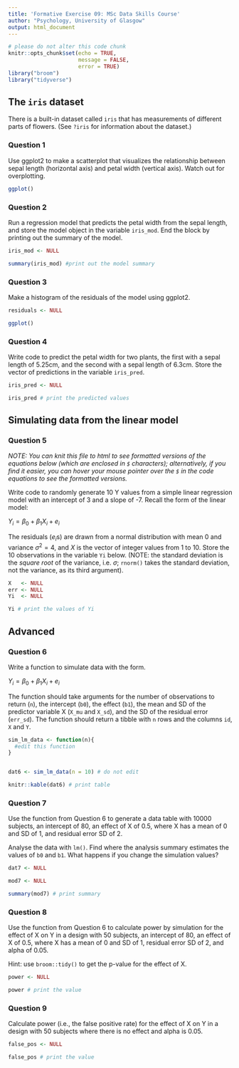 ```yaml
---
title: 'Formative Exercise 09: MSc Data Skills Course'
author: "Psychology, University of Glasgow"
output: html_document
---
```


```r
# please do not alter this code chunk
knitr::opts_chunk$set(echo = TRUE, 
                      message = FALSE,
                      error = TRUE)
library("broom")
library("tidyverse")
```

## The `iris` dataset

There is a built-in dataset called `iris` that has measurements of different parts of flowers. (See `?iris` for information about the dataset.)


### Question 1

Use ggplot2 to make a scatterplot that visualizes the relationship between sepal length (horizontal axis) and petal width (vertical axis). Watch out for overplotting.

```r
ggplot()
```


### Question 2

Run a regression model that predicts the petal width from the sepal length, and store the model object in the variable `iris_mod`.  End the block by printing out the summary of the model.

```r

iris_mod <- NULL

summary(iris_mod) #print out the model summary
```


### Question 3

Make a histogram of the residuals of the model using ggplot2.

```r
residuals <- NULL

ggplot()
```


### Question 4

Write code to predict the petal width for two plants, the first with a sepal length of 5.25cm, and the second with a sepal length of 6.3cm.  Store the vector of predictions in the variable `iris_pred`.

```r
iris_pred <- NULL

iris_pred # print the predicted values
```


## Simulating data from the linear model

### Question 5

*NOTE: You can knit this file to html to see formatted versions of the equations below (which are enclosed in `$` characters); alternatively, if you find it easier, you can hover your mouse pointer over the `$` in the code equations to see the formatted versions.* 

Write code to randomly generate 10 Y values from a simple linear regression model with an intercept of 3 and a slope of -7.  Recall the form of the linear model:

$Y_i = \beta_0 + \beta_1 X_i + e_i$

The residuals ($e_i$s) are drawn from a normal distribution with mean 0 and variance $\sigma^2 = 4$, and $X$ is the vector of integer values from 1 to 10. Store the 10 observations in the variable `Yi` below. (NOTE: the standard deviation is the *square root* of the variance, i.e. $\sigma$; `rnorm()` takes the standard deviation, not the variance, as its third argument).

```r
X   <- NULL
err <- NULL
Yi  <- NULL

Yi # print the values of Yi
```

## Advanced

### Question 6

Write a function to simulate data with the form.

$Y_i = \beta_0 + \beta_1 X_i + e_i$

The function should take arguments for the number of observations to return (`n`), the intercept (`b0`), the effect (`b1`), the mean and SD of the predictor variable X (`X_mu` and `X_sd`), and the SD of the residual error (`err_sd`). The function should return a tibble with `n` rows and the columns `id`, `X` and `Y`.

```r

sim_lm_data <- function(n){
  #edit this function
}


dat6 <- sim_lm_data(n = 10) # do not edit 

knitr::kable(dat6) # print table
```

### Question 7

Use the function from Question 6 to generate a data table with 10000 subjects, an intercept of 80, an effect of X of 0.5, where X has a mean of 0 and SD of 1, and residual error SD of 2.

Analyse the data with `lm()`. Find where the analysis summary estimates the values of `b0` and `b1`. What happens if you change the simulation values?

```r

dat7 <- NULL

mod7 <- NULL

summary(mod7) # print summary

```


### Question 8

Use the function from Question 6 to calculate power by simulation for the effect of X on Y in a design with 50 subjects, an intercept of 80, an effect of X of 0.5, where X has a mean of 0 and SD of 1, residual error SD of 2, and alpha of 0.05.

Hint: use `broom::tidy()` to get the p-value for the effect of X.

```r
power <- NULL

power # print the value
```

### Question 9

Calculate power (i.e., the false positive rate) for the effect of X on Y in a design with 50 subjects where there is no effect and alpha is 0.05.

```r
false_pos <- NULL

false_pos # print the value
```
